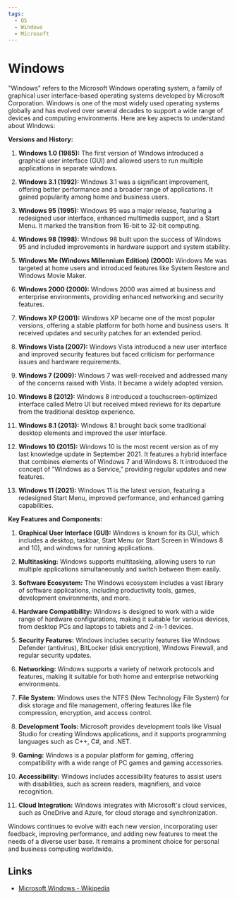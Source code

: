 ```yaml
---
tags:
  - OS
  - Windows
  - Microsoft
---
```


# Windows

"Windows" refers to the Microsoft Windows operating system, a family of graphical user interface-based operating systems developed by Microsoft Corporation. Windows is one of the most widely used operating systems globally and has evolved over several decades to support a wide range of devices and computing environments. Here are key aspects to understand about Windows:

**Versions and History:**

1. **Windows 1.0 (1985):** The first version of Windows introduced a graphical user interface (GUI) and allowed users to run multiple applications in separate windows.

2. **Windows 3.1 (1992):** Windows 3.1 was a significant improvement, offering better performance and a broader range of applications. It gained popularity among home and business users.

3. **Windows 95 (1995):** Windows 95 was a major release, featuring a redesigned user interface, enhanced multimedia support, and a Start Menu. It marked the transition from 16-bit to 32-bit computing.

4. **Windows 98 (1998):** Windows 98 built upon the success of Windows 95 and included improvements in hardware support and system stability.

5. **Windows Me (Windows Millennium Edition) (2000):** Windows Me was targeted at home users and introduced features like System Restore and Windows Movie Maker.

6. **Windows 2000 (2000):** Windows 2000 was aimed at business and enterprise environments, providing enhanced networking and security features.

7. **Windows XP (2001):** Windows XP became one of the most popular versions, offering a stable platform for both home and business users. It received updates and security patches for an extended period.

8. **Windows Vista (2007):** Windows Vista introduced a new user interface and improved security features but faced criticism for performance issues and hardware requirements.

9. **Windows 7 (2009):** Windows 7 was well-received and addressed many of the concerns raised with Vista. It became a widely adopted version.

10. **Windows 8 (2012):** Windows 8 introduced a touchscreen-optimized interface called Metro UI but received mixed reviews for its departure from the traditional desktop experience.

11. **Windows 8.1 (2013):** Windows 8.1 brought back some traditional desktop elements and improved the user interface.

12. **Windows 10 (2015):** Windows 10 is the most recent version as of my last knowledge update in September 2021. It features a hybrid interface that combines elements of Windows 7 and Windows 8. It introduced the concept of "Windows as a Service," providing regular updates and new features.

13. **Windows 11 (2021):** Windows 11 is the latest version, featuring a redesigned Start Menu, improved performance, and enhanced gaming capabilities.

**Key Features and Components:**

1. **Graphical User Interface (GUI):** Windows is known for its GUI, which includes a desktop, taskbar, Start Menu (or Start Screen in Windows 8 and 10), and windows for running applications.

2. **Multitasking:** Windows supports multitasking, allowing users to run multiple applications simultaneously and switch between them easily.

3. **Software Ecosystem:** The Windows ecosystem includes a vast library of software applications, including productivity tools, games, development environments, and more.

4. **Hardware Compatibility:** Windows is designed to work with a wide range of hardware configurations, making it suitable for various devices, from desktop PCs and laptops to tablets and 2-in-1 devices.

5. **Security Features:** Windows includes security features like Windows Defender (antivirus), BitLocker (disk encryption), Windows Firewall, and regular security updates.

6. **Networking:** Windows supports a variety of network protocols and features, making it suitable for both home and enterprise networking environments.

7. **File System:** Windows uses the NTFS (New Technology File System) for disk storage and file management, offering features like file compression, encryption, and access control.

8. **Development Tools:** Microsoft provides development tools like Visual Studio for creating Windows applications, and it supports programming languages such as C++, C#, and .NET.

9. **Gaming:** Windows is a popular platform for gaming, offering compatibility with a wide range of PC games and gaming accessories.

10. **Accessibility:** Windows includes accessibility features to assist users with disabilities, such as screen readers, magnifiers, and voice recognition.

11. **Cloud Integration:** Windows integrates with Microsoft's cloud services, such as OneDrive and Azure, for cloud storage and synchronization.

Windows continues to evolve with each new version, incorporating user feedback, improving performance, and adding new features to meet the needs of a diverse user base. It remains a prominent choice for personal and business computing worldwide.

## Links

- [Microsoft Windows - Wikipedia](https://en.wikipedia.org/wiki/Microsoft_Windows)
